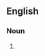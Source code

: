 ==English==

===Noun===
{{head|en|noun form|head=[[nonmoving]] [[part]]s}}

# {{plural of|en|nonmoving part}}